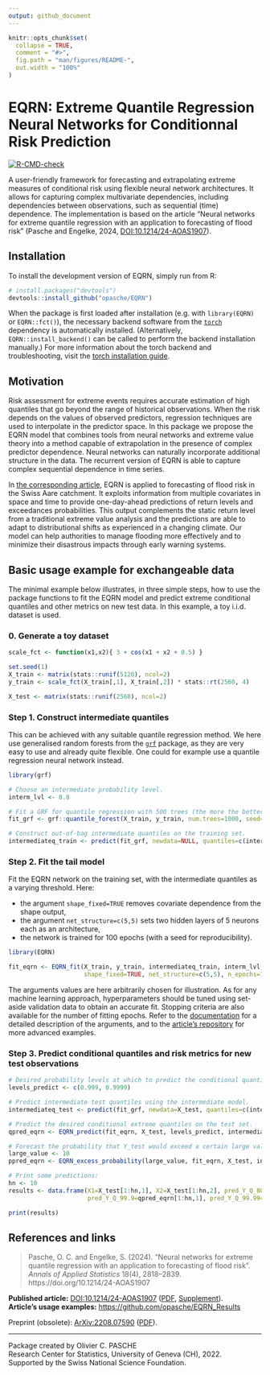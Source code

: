 ```yaml
---
output: github_document
---
```


<!-- README.md is generated from README.Rmd. Please edit that file -->

```r
knitr::opts_chunk$set(
  collapse = TRUE,
  comment = "#>",
  fig.path = "man/figures/README-",
  out.width = "100%"
)
```

# EQRN: Extreme Quantile Regression Neural Networks for Conditionnal Risk Prediction

<!-- badges: start -->
[![R-CMD-check](https://github.com/opasche/EQRN/actions/workflows/R-CMD-check.yaml/badge.svg)](https://github.com/opasche/EQRN/actions/workflows/R-CMD-check.yaml)
<!-- badges: end -->


A user-friendly framework for forecasting and extrapolating extreme measures of conditional risk using flexible neural network architectures. It allows for capturing complex multivariate dependencies, including dependencies between observations, such as sequential (time) dependence.
The implementation is based on the article "Neural networks for extreme quantile regression with an application to forecasting of flood risk" (Pasche and Engelke, 2024, [DOI:10.1214/24-AOAS1907](https://doi.org/10.1214/24-AOAS1907)).


## Installation

To install the development version of EQRN, simply run from R:

``` r
# install.packages("devtools")
devtools::install_github("opasche/EQRN")
```

When the package is first loaded after installation (e.g. with `library(EQRN)` or `EQRN::fct()`), the necessary backend software from the [`torch`](https://torch.mlverse.org/) dependency is automatically installed. (Alternatively, `EQRN::install_backend()` can be called to perform the backend installation manually.) For more information about the torch backend and troubleshooting, visit the [torch installation guide](https://torch.mlverse.org/docs/articles/installation.html).


## Motivation

Risk assessment for extreme events requires accurate estimation of high quantiles that go beyond the range of historical observations. When the risk depends on the values of observed predictors, regression techniques are used to interpolate in the predictor space. In this package we propose the EQRN model that combines tools from neural networks and extreme value theory into a method capable of extrapolation in the presence of complex predictor dependence. Neural networks can naturally incorporate additional structure in the data. The recurrent version of EQRN is able to capture complex sequential dependence in time series. 

In [the corresponding article](https://arxiv.org/abs/2208.07590), EQRN is applied to forecasting of flood risk in the Swiss Aare catchment. It exploits information from multiple covariates in space and time to provide one-day-ahead predictions of return levels and exceedances probabilities. This output complements the static return level from a traditional extreme value analysis and the predictions are able to adapt to distributional shifts as experienced in a changing climate. Our model can help authorities to manage flooding more effectively and to minimize their disastrous impacts through early warning systems.


## Basic usage example for exchangeable data


The minimal example below illustrates, in three simple steps, how to use the package functions to fit the EQRN model and predict extreme conditional quantiles and other metrics on new test data. In this example, a toy i.i.d. dataset is used.



### 0. Generate a toy dataset

```r
scale_fct <- function(x1,x2){ 3 + cos(x1 + x2 + 0.5) }

set.seed(1)
X_train <- matrix(stats::runif(5120), ncol=2)
y_train <- scale_fct(X_train[,1], X_train[,2]) * stats::rt(2560, 4)

X_test <- matrix(stats::runif(2560), ncol=2)
```


### Step 1. Construct intermediate quantiles

This can be achieved with any suitable quantile regression method. We here use generalised random forests from the [`grf`](https://grf-labs.github.io/grf/) package, as they are very easy to use and already quite flexible. One could for example use a quantile regression neural network instead.

```r
library(grf)

# Choose an intermediate probability level.
interm_lvl <- 0.8

# Fit a GRF for quantile regression with 500 trees (the more the better) on the training set (with a seed for reproducibility).
fit_grf <- grf::quantile_forest(X_train, y_train, num.trees=1000, seed=21)

# Construct out-of-bag intermediate quantiles on the training set.
intermediateq_train <- predict(fit_grf, newdata=NULL, quantiles=c(interm_lvl))$predictions
```


### Step 2. Fit the tail model


Fit the EQRN network on the training set, with the intermediate quantiles as a varying threshold. Here:

- the argument `shape_fixed=TRUE` removes covariate dependence from the shape output,
- the argument `net_structure=c(5,5)` sets two hidden layers of 5 neurons each as an architecture,
- the network is trained for 100 epochs (with a seed for reproducibility).

```r
library(EQRN)

fit_eqrn <- EQRN_fit(X_train, y_train, intermediateq_train, interm_lvl,
                     shape_fixed=TRUE, net_structure=c(5,5), n_epochs=100, seed=42)
```

The arguments values are here arbitrarily chosen for illustration. 
As for any machine learning approach, hyperparameters should be tuned using set-aside validation data to obtain an accurate fit. 
Stopping criteria are also available for the number of fitting epochs. 
Refer to the [documentation](https://opasche.github.io/EQRN/reference/index.html#fitting-eqrn-tail-neural-networks) for a detailed description of the arguments, and to the [article's repository](https://github.com/opasche/EQRN_Results) for more advanced examples. 


### Step 3. Predict conditional quantiles and risk metrics for new test observations

```r
# Desired probability levels at which to predict the conditional quantiles.
levels_predict <- c(0.999, 0.9999)

# Predict intermediate test quantiles using the intermediate model.
intermediateq_test <- predict(fit_grf, newdata=X_test, quantiles=c(interm_lvl))$predictions

# Predict the desired conditional extreme quantiles on the test set.
qpred_eqrn <- EQRN_predict(fit_eqrn, X_test, levels_predict, intermediateq_test)

# Forecast the probability that Y_test would exceed a certain large value.
large_value <- 10
ppred_eqrn <- EQRN_excess_probability(large_value, fit_eqrn, X_test, intermediateq_test)
```


```r
# Print some predictions:
hn <- 10
results <- data.frame(X1=X_test[1:hn,1], X2=X_test[1:hn,2], pred_Y_Q_80=intermediateq_test[1:hn],
                      pred_Y_Q_99.9=qpred_eqrn[1:hn,1], pred_Y_Q_99.99=qpred_eqrn[1:hn,2], Pr_Y_exceed_10=ppred_eqrn[1:hn])

print(results)
```


## References and links

> Pasche, O. C. and Engelke, S. (2024). "Neural networks for extreme quantile regression with an application to forecasting of flood risk". <i>Annals of Applied Statistics</i> 18(4), 2818–2839. https://doi.org/10.1214/24-AOAS1907 

**Published article:** [DOI:10.1214/24-AOAS1907](https://doi.org/10.1214/24-AOAS1907) ([PDF](https://raw.githubusercontent.com/opasche/EQRN_Results/main/article/24-AOAS1907.pdf), [Supplement](https://raw.githubusercontent.com/opasche/EQRN_Results/main/article/aoas1907suppa.pdf)).  
**Article's usage examples:** <https://github.com/opasche/EQRN_Results>

Preprint (obsolete): [ArXiv:2208.07590](https://arxiv.org/abs/2208.07590) ([PDF](https://arxiv.org/pdf/2208.07590)).  


____

Package created by Olivier C. PASCHE  
Research Center for Statistics, University of Geneva (CH), 2022.  
Supported by the Swiss National Science Foundation.  


